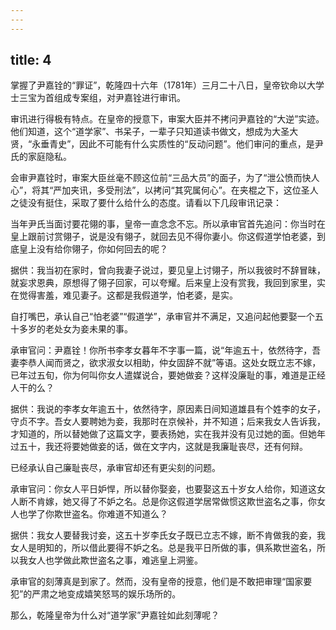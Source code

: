 ```yaml
---
---
---
```

title: 4
---



掌握了尹嘉铨的“罪证”，乾隆四十六年（1781年）三月二十八日，皇帝钦命以大学士三宝为首组成专案组，对尹嘉铨进行审讯。

审讯进行得极有特点。在皇帝的授意下，审案大臣并不拷问尹嘉铨的“大逆”实迹。他们知道，这个“道学家”、书呆子，一辈子只知道读书做文，想成为大圣大贤，“永垂青史”，因此不可能有什么实质性的“反动问题”。他们审问的重点，是尹氏的家庭隐私。

会审尹嘉铨时，审案大臣丝毫不顾这位前“三品大员”的面子，为了“泄公愤而快人心”，将其“严加夹讯，多受刑法”，以拷问“其究属何心”。在夹棍之下，这位圣人之徒没有挺住，采取了要什么给什么的态度。请看以下几段审讯记录：

当年尹氏当面讨要花翎的事，皇帝一直念念不忘。所以承审官首先追问：你当时在皇上跟前讨赏翎子，说是没有翎子，就回去见不得你妻小。你这假道学怕老婆，到底皇上没有给你翎子，你如何回去的呢？

据供：我当初在家时，曾向我妻子说过，要见皇上讨翎子，所以我彼时不辞冒昧，就妄求恩典，原想得了翎子回家，可以夸耀。后来皇上没有赏我，我回到家里，实在觉得害羞，难见妻子。这都是我假道学，怕老婆，是实。

自打嘴巴，承认自己“怕老婆”“假道学”，承审官并不满足，又追问起他要娶一个五十多岁的老处女为妾未果的事。

承审官问：尹嘉铨！你所书李孝女暮年不字事一篇，说“年逾五十，依然待字，吾妻李恭人闻而贤之，欲求淑女以相助，仲女固辞不就”等语。这处女既立志不嫁，已年过五旬，你为何叫你女人遣媒说合，要她做妾？这样没廉耻的事，难道是正经人干的么？

据供：我说的李孝女年逾五十，依然待字，原因素日间知道雄县有个姓李的女子，守贞不字。吾女人要聘她为妾，我那时在京候补，并不知道；后来我女人告诉我，才知道的，所以替她做了这篇文字，要表扬她，实在我并没有见过她的面。但她年过五十，我还将要她做妾的话，做在文字内，这就是我廉耻丧尽，还有何辩。

已经承认自己廉耻丧尽，承审官却还有更尖刻的问题。

承审官问：你女人平日妒悍，所以替你娶妾，也要娶这五十岁女人给你，知道这女人断不肯嫁，她又得了不妒之名。总是你这假道学居常做惯这欺世盗名之事，你女人也学了你欺世盗名。你难道不知道么？

据供：我女人要替我讨妾，这五十岁李氏女子既已立志不嫁，断不肯做我的妾，我女人是明知的，所以借此要得不妒之名。总是我平日所做的事，俱系欺世盗名，所以我女人也学做此欺世盗名之事，难逃皇上洞鉴。

承审官的刻薄真是到家了。然而，没有皇帝的授意，他们是不敢把审理“国家要犯”的严肃之地变成嬉笑怒骂的娱乐场所的。

那么，乾隆皇帝为什么对“道学家”尹嘉铨如此刻薄呢？